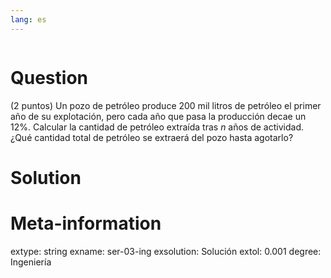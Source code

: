 ```yaml
---
lang: es
---
```


```r
```

Question
========
(2 puntos) Un pozo de petróleo produce 200 mil litros de petróleo el primer año de su explotación, pero cada año que pasa la producción decae un 12\%. Calcular la cantidad de petróleo extraída tras $n$ años de actividad. ¿Qué cantidad total de petróleo se extraerá del pozo hasta agotarlo?

Solution
========


Meta-information
================
extype: string
exname: ser-03-ing
exsolution: Solución
extol: 0.001
degree: Ingeniería